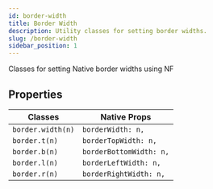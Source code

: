 ```yaml
---
id: border-width
title: Border Width
description: Utility classes for setting border widths.
slug: /border-width
sidebar_position: 1
---
```


Classes for setting Native border widths using NF

## Properties

| Classes           | Native Props                     |
|-------------------|----------------------------------|
| `border.width(n)` | `borderWidth: n,`                |
| `border.t(n)`     | `borderTopWidth: n,`             |
| `border.b(n)`     | `borderBottomWidth: n,`          |
| `border.l(n)`     | `borderLeftWidth: n,`            |
| `border.r(n)`     | `borderRightWidth: n,`           |
